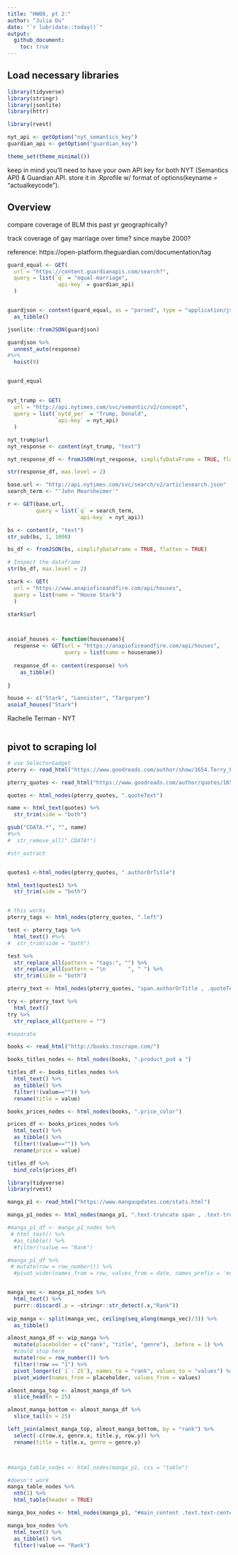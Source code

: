 ```yaml
---
title: "HW08, pt 2:"
author: "Julia Du"
date: "`r lubridate::today()`"
output: 
  github_document:
    toc: true
---
```


## Load necessary libraries

```r
library(tidyverse)
library(stringr)
library(jsonlite)
library(httr)

library(rvest)

nyt_api <- getOption("nyt_semantics_key")
guardian_api <- getOption("guardian_key")

theme_set(theme_minimal())
```

keep in mind you'll need to have your own API key for both NYT (Semantics API) & Guardian API. store it in .Rprofile w/ format of options(keyname = "actualkeycode").

## Overview
compare coverage of BLM this past yr geographically?

track coverage of gay marriage over time? since maybe 2000?

reference: https://open-platform.theguardian.com/documentation/tag

```r
guard_equal <- GET(
  url = "https://content.guardianapis.com/search?", 
  query = list(`q` = "equal-marriage", 
               `api-key` = guardian_api)
  )


guardjson <- content(guard_equal, as = "parsed", type = "application/json") %>% 
  as_tibble()

jsonlite::fromJSON(guardjson)

guardjson %>%
  unnest_auto(response)
#%>%
  hoist(9)


guard_equal 
```

## 

```r


nyt_trump <- GET(
  url = "http://api.nytimes.com/svc/semantic/v2/concept", 
  query = list(`nytd_per` = "Trump, Donald", 
               `api-key` = nyt_api)
  )

nyt_trump$url
nyt_response <- content(nyt_trump, "text")

nyt_response_df <- fromJSON(nyt_response, simplifyDataFrame = TRUE, flatten = TRUE)

str(response_df, max.level = 2)
```

```r
base.url <- "http://api.nytimes.com/svc/search/v2/articlesearch.json"
search_term <- "'John Mearsheimer'"

r <- GET(base.url, 
         query = list(`q` = search_term,
                      `api-key` = nyt_api))

bs <- content(r, "text")
str_sub(bs, 1, 1000)

bs_df <- fromJSON(bs, simplifyDataFrame = TRUE, flatten = TRUE)

# Inspect the dataframe
str(bs_df, max.level = 2)
```





```r
stark <- GET(
  url = "https://www.anapioficeandfire.com/api/houses",
  query = list(name = "House Stark")
  )

stark$url



asoiaf_houses <- function(housename){
  response <- GET(url = "https://anapioficeandfire.com/api/houses",
                  query = list(name = housename))
  
  response_df <- content(response) %>%
    as_tibble()
  
}

house <- c("Stark", "Lannister", "Targaryen")
asoiaf_houses("Stark")
```

Rachelle Terman - NYT


```r

```

## pivot to scraping lol
```r
# use SelectorGadget
pterry <- read_html("https://www.goodreads.com/author/show/1654.Terry_Pratchett")

pterry_quotes <- read_html("https://www.goodreads.com/author/quotes/1654.Terry_Pratchett")

quotes <- html_nodes(pterry_quotes, ".quoteText")

name <- html_text(quotes) %>%
  str_trim(side = "both") 

gsub("CDATA.*", "", name)
#%>%
#  str_remove_all(".CDATA*")

#str_extract


quotes1 <-html_nodes(pterry_quotes, ".authorOrTitle")

html_text(quotes1) %>%
  str_trim(side = "both")


# this works
pterry_tags <- html_nodes(pterry_quotes, ".left")

test <- pterry_tags %>%
  html_text() #%>%
#  str_trim(side = "both") 

test %>%
  str_replace_all(pattern = "tags:", "") %>%
  str_replace_all(pattern = "\n       ", " ") %>%
  str_trim(side = "both")

pterry_text <- html_nodes(pterry_quotes, "span.authorOrTitle , .quoteText")

try <- pterry_text %>%
  html_text()
try %>%
  str_replace_all(pattern = "")

#separate
```


```r
books <- read_html("http://books.toscrape.com/")

books_titles_nodes <- html_nodes(books, ".product_pod a ")

titles_df <- books_titles_nodes %>%
  html_text() %>%
  as_tibble() %>%
  filter(!(value=="")) %>%
  rename(title = value)

books_prices_nodes <- html_nodes(books, ".price_color")

prices_df <- books_prices_nodes %>%
  html_text() %>%
  as_tibble() %>%
  filter(!(value=="")) %>%
  rename(price = value)

titles_df %>%
  bind_cols(prices_df)
```
```r
library(tidyverse)
library(rvest)

manga_p1 <- read_html("https://www.mangaupdates.com/stats.html")

manga_p1_nodes <- html_nodes(manga_p1, ".text-truncate span , .text-truncate u, #main_content .text.text-center")

#manga_p1_df <- manga_p1_nodes %>%
 # html_text() %>%
  #as_tibble() %>%
  #filter(!value == "Rank")

#manga_p1_df %>%
 # mutate(row = row_number()) %>%
  #pivot_wider(names_from = row, values_from = date, names_prefix = 'event')


manga_vec <- manga_p1_nodes %>%
  html_text() %>%
  purrr::discard(.p = ~stringr::str_detect(.x,"Rank"))
    
wip_manga <- split(manga_vec, ceiling(seq_along(manga_vec)/3)) %>%
  as_tibble()

almost_manga_df <- wip_manga %>%
  mutate(placeholder = c("rank", "title", "genre"), .before = 1) %>% 
  #could stop here
  mutate(row = row_number()) %>%
  filter(!row == "1") %>%
  pivot_longer(c(`1`:`25`), names_to = "rank", values_to = "values") %>%
  pivot_wider(names_from = placeholder, values_from = values) 

almost_manga_top <- almost_manga_df %>%
  slice_head(n = 25)

almost_manga_bottom <- almost_manga_df %>%
  slice_tail(n = 25)

left_join(almost_manga_top, almost_manga_bottom, by = "rank") %>%
  select(-c(row.x, genre.x, title.y, row.y)) %>%
  rename(title = title.x, genre = genre.y)



#manga_table_nodes <- html_nodes(manga_p1, css = "table")

#doesn't work
manga_table_nodes %>%
  nth(1) %>%
  html_table(header = TRUE)

manga_box_nodes <- html_nodes(manga_p1, "#main_content .text.text-center , .text.text-center b, .col-md-10")

manga_box_nodes %>%
  html_text() %>%
  as_tibble() %>%
  filter(!value == "Rank")

```





